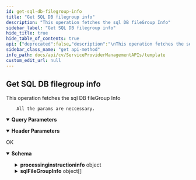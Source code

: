 ```yaml
---
id: get-sql-db-filegroup-info
title: "Get SQL DB filegroup info"
description: "This operation fetches the sql DB fileGroup Info"
sidebar_label: "Get SQL DB filegroup info"
hide_title: true
hide_table_of_contents: true
api: {"deprecated":false,"description":"\nThis operation fetches the sql DB fileGroup Info\n\n\n\n\t\tAll the params are neccessary.","operationId":"Get SQL DB filegroup info","parameters":[{"description":"","explode":true,"in":"query","name":"instanceId","schema":{"example":"{{instanceId}}","type":"string"}},{"description":"","explode":true,"in":"query","name":"databaseId","schema":{"example":"{{databaseId}}","type":"string"}},{"description":"","explode":true,"in":"query","name":"databaseName","schema":{"example":"{{databaseName}}","type":"string"}},{"description":"","in":"header","name":"Authtoken","required":true,"schema":{"example":"{{TOKEN}}","type":"string"}}],"tags":["Sql"],"responses":{"200":{"description":"OK","content":{"application/json":{"schema":{"type":"object","properties":{"processinginstructioninfo":{"type":"object","properties":{"attributes":{"type":"array","items":{"type":"object","properties":{"name":{"type":"string"},"value":{"type":"string"}}}}}},"sqlFileGroupInfo":{"type":"array","items":{"type":"object","properties":{"groupName":{"type":"string"},"fileGroupId":{"type":"integer"},"associatedSubclientId":{"type":"integer"},"sqlFileInfo":{"type":"array","items":{"type":"object","properties":{"fileName":{"type":"string"},"logicalFileName":{"type":"string"},"fileSize":{"type":"integer"},"fileMaxSize":{"type":"integer"},"systemDbFlags":{"type":"integer"},"fileId":{"type":"integer"},"associatedSubclientId":{"type":"integer"}}}}}}}},"x-examples":{"Example 1":{"processinginstructioninfo":{"attributes":[{"name":"exitval","value":"0"}]},"sqlFileGroupInfo":[{"groupName":"PRIMARY","fileGroupId":1,"associatedSubclientId":0,"sqlFileInfo":[{"fileName":"C:/Program Files/Microsoft SQL Server/MSSQL13.MSSQLSERVER/MSSQL/DATA/clone.mdf","logicalFileName":"clone","fileSize":8192,"fileMaxSize":68,"systemDbFlags":0,"fileId":1,"associatedSubclientId":0}]},{"groupName":"NULL","fileGroupId":0,"associatedSubclientId":0,"sqlFileInfo":[{"fileName":"C:/Program Files/Microsoft SQL Server/MSSQL13.MSSQLSERVER/MSSQL/DATA/clone_log.ldf","logicalFileName":"clone_log","fileSize":8192,"fileMaxSize":76,"systemDbFlags":0,"fileId":2,"associatedSubclientId":0}]}]}}},"examples":{"Example 1":{"value":{"processinginstructioninfo":{"attributes":[{"name":"exitval","value":"0"}]},"sqlFileGroupInfo":[{"groupName":"PRIMARY","fileGroupId":1,"associatedSubclientId":0,"sqlFileInfo":[{"fileName":"C:/Program Files/Microsoft SQL Server/MSSQL13.MSSQLSERVER/MSSQL/DATA/clone.mdf","logicalFileName":"clone","fileSize":8192,"fileMaxSize":68,"systemDbFlags":0,"fileId":1,"associatedSubclientId":0}]},{"groupName":"NULL","fileGroupId":0,"associatedSubclientId":0,"sqlFileInfo":[{"fileName":"C:/Program Files/Microsoft SQL Server/MSSQL13.MSSQLSERVER/MSSQL/DATA/clone_log.ldf","logicalFileName":"clone_log","fileSize":8192,"fileMaxSize":76,"systemDbFlags":0,"fileId":2,"associatedSubclientId":0}]}]}}}}}}},"method":"get","path":"/SQLFileGroup","servers":[{"url":"http://{hostname}/webconsole/api","variables":{"hostname":{"default":"localhost","description":"Webconsole"}}}],"info":{"title":"Template","contact":{},"version":"1.0","description":"Template"},"postman":{"name":"Get SQL DB filegroup info","description":{"content":"\nThis operation fetches the sql DB fileGroup Info\n\n\n\n\t\tAll the params are neccessary.","type":"text/plain"},"url":{"path":["SQLFileGroup"],"host":["{{baseUrl}}"],"query":[{"disabled":false,"key":"instanceId","value":""},{"disabled":false,"key":"databaseId","value":""},{"disabled":false,"key":"databaseName","value":""}],"variable":[]},"header":[{"disabled":false,"description":{"content":"(Required) ","type":"text/plain"},"key":"Authtoken","value":""},{"key":"Accept","value":"application/json"}],"method":"GET"}}
sidebar_class_name: "get api-method"
info_path: docs/api/cv/ServiceProviderManagementAPIs/template
custom_edit_url: null
---
```



## Get SQL DB filegroup info




This operation fetches the sql DB fileGroup Info



		All the params are neccessary.

<details style={{"marginBottom":"1rem"}} data-collapsed={false} open={true}><summary style={{}}><strong>Query Parameters</strong></summary><div><ul><ParamsItem className={"paramsItem"} param={{"description":"","explode":true,"in":"query","name":"instanceId","schema":{"example":"{{instanceId}}","type":"string"}}}></ParamsItem><ParamsItem className={"paramsItem"} param={{"description":"","explode":true,"in":"query","name":"databaseId","schema":{"example":"{{databaseId}}","type":"string"}}}></ParamsItem><ParamsItem className={"paramsItem"} param={{"description":"","explode":true,"in":"query","name":"databaseName","schema":{"example":"{{databaseName}}","type":"string"}}}></ParamsItem></ul></div></details><details style={{"marginBottom":"1rem"}} data-collapsed={false} open={true}><summary style={{}}><strong>Header Parameters</strong></summary><div><ul><ParamsItem className={"paramsItem"} param={{"description":"","in":"header","name":"Authtoken","required":true,"schema":{"example":"{{TOKEN}}","type":"string"}}}></ParamsItem></ul></div></details><div><ApiTabs><TabItem label={"200"} value={"200"}><div>

OK

</div><div><MimeTabs schemaType={"response"}><TabItem label={"application/json"} value={"application/json"}><SchemaTabs><TabItem label={"Schema"} value={"Schema"}><details style={{}} data-collapsed={false} open={true}><summary style={{"textAlign":"left"}}><strong>Schema</strong></summary><div style={{"textAlign":"left","marginLeft":"1rem"}}></div><ul style={{"marginLeft":"1rem"}}><SchemaItem collapsible={true} className={"schemaItem"}><details style={{}}><summary style={{}}><strong>processinginstructioninfo</strong><span style={{"opacity":"0.6"}}> object</span></summary><div style={{"marginLeft":"1rem"}}><SchemaItem collapsible={true} className={"schemaItem"}><details style={{}}><summary style={{}}><strong>attributes</strong><span style={{"opacity":"0.6"}}> object[]</span></summary><div style={{"marginLeft":"1rem"}}><SchemaItem collapsible={false} name={"name"} required={false} deprecated={undefined} schemaDescription={undefined} schemaName={"string"} qualifierMessage={undefined} defaultValue={undefined}></SchemaItem><SchemaItem collapsible={false} name={"value"} required={false} deprecated={undefined} schemaDescription={undefined} schemaName={"string"} qualifierMessage={undefined} defaultValue={undefined}></SchemaItem></div></details></SchemaItem></div></details></SchemaItem><SchemaItem collapsible={true} className={"schemaItem"}><details style={{}}><summary style={{}}><strong>sqlFileGroupInfo</strong><span style={{"opacity":"0.6"}}> object[]</span></summary><div style={{"marginLeft":"1rem"}}><SchemaItem collapsible={false} name={"groupName"} required={false} deprecated={undefined} schemaDescription={undefined} schemaName={"string"} qualifierMessage={undefined} defaultValue={undefined}></SchemaItem><SchemaItem collapsible={false} name={"fileGroupId"} required={false} deprecated={undefined} schemaDescription={undefined} schemaName={"integer"} qualifierMessage={undefined} defaultValue={undefined}></SchemaItem><SchemaItem collapsible={false} name={"associatedSubclientId"} required={false} deprecated={undefined} schemaDescription={undefined} schemaName={"integer"} qualifierMessage={undefined} defaultValue={undefined}></SchemaItem><SchemaItem collapsible={true} className={"schemaItem"}><details style={{}}><summary style={{}}><strong>sqlFileInfo</strong><span style={{"opacity":"0.6"}}> object[]</span></summary><div style={{"marginLeft":"1rem"}}><SchemaItem collapsible={false} name={"fileName"} required={false} deprecated={undefined} schemaDescription={undefined} schemaName={"string"} qualifierMessage={undefined} defaultValue={undefined}></SchemaItem><SchemaItem collapsible={false} name={"logicalFileName"} required={false} deprecated={undefined} schemaDescription={undefined} schemaName={"string"} qualifierMessage={undefined} defaultValue={undefined}></SchemaItem><SchemaItem collapsible={false} name={"fileSize"} required={false} deprecated={undefined} schemaDescription={undefined} schemaName={"integer"} qualifierMessage={undefined} defaultValue={undefined}></SchemaItem><SchemaItem collapsible={false} name={"fileMaxSize"} required={false} deprecated={undefined} schemaDescription={undefined} schemaName={"integer"} qualifierMessage={undefined} defaultValue={undefined}></SchemaItem><SchemaItem collapsible={false} name={"systemDbFlags"} required={false} deprecated={undefined} schemaDescription={undefined} schemaName={"integer"} qualifierMessage={undefined} defaultValue={undefined}></SchemaItem><SchemaItem collapsible={false} name={"fileId"} required={false} deprecated={undefined} schemaDescription={undefined} schemaName={"integer"} qualifierMessage={undefined} defaultValue={undefined}></SchemaItem><SchemaItem collapsible={false} name={"associatedSubclientId"} required={false} deprecated={undefined} schemaDescription={undefined} schemaName={"integer"} qualifierMessage={undefined} defaultValue={undefined}></SchemaItem></div></details></SchemaItem></div></details></SchemaItem></ul></details></TabItem><TabItem label={"Example (from schema)"} value={"Example (from schema)"}><ResponseSamples responseExample={"{\n  \"processinginstructioninfo\": {\n    \"attributes\": [\n      {\n        \"name\": \"string\",\n        \"value\": \"string\"\n      }\n    ]\n  },\n  \"sqlFileGroupInfo\": [\n    {\n      \"groupName\": \"string\",\n      \"fileGroupId\": 0,\n      \"associatedSubclientId\": 0,\n      \"sqlFileInfo\": [\n        {\n          \"fileName\": \"string\",\n          \"logicalFileName\": \"string\",\n          \"fileSize\": 0,\n          \"fileMaxSize\": 0,\n          \"systemDbFlags\": 0,\n          \"fileId\": 0,\n          \"associatedSubclientId\": 0\n        }\n      ]\n    }\n  ]\n}"} language={"json"}></ResponseSamples></TabItem><TabItem label={" Example 1"} value={" Example 1"}><ResponseSamples responseExample={"{\n  \"processinginstructioninfo\": {\n    \"attributes\": [\n      {\n        \"name\": \"exitval\",\n        \"value\": \"0\"\n      }\n    ]\n  },\n  \"sqlFileGroupInfo\": [\n    {\n      \"groupName\": \"PRIMARY\",\n      \"fileGroupId\": 1,\n      \"associatedSubclientId\": 0,\n      \"sqlFileInfo\": [\n        {\n          \"fileName\": \"C:/Program Files/Microsoft SQL Server/MSSQL13.MSSQLSERVER/MSSQL/DATA/clone.mdf\",\n          \"logicalFileName\": \"clone\",\n          \"fileSize\": 8192,\n          \"fileMaxSize\": 68,\n          \"systemDbFlags\": 0,\n          \"fileId\": 1,\n          \"associatedSubclientId\": 0\n        }\n      ]\n    },\n    {\n      \"groupName\": \"NULL\",\n      \"fileGroupId\": 0,\n      \"associatedSubclientId\": 0,\n      \"sqlFileInfo\": [\n        {\n          \"fileName\": \"C:/Program Files/Microsoft SQL Server/MSSQL13.MSSQLSERVER/MSSQL/DATA/clone_log.ldf\",\n          \"logicalFileName\": \"clone_log\",\n          \"fileSize\": 8192,\n          \"fileMaxSize\": 76,\n          \"systemDbFlags\": 0,\n          \"fileId\": 2,\n          \"associatedSubclientId\": 0\n        }\n      ]\n    }\n  ]\n}"} language={"json"}></ResponseSamples></TabItem></SchemaTabs></TabItem></MimeTabs></div></TabItem></ApiTabs></div>
      